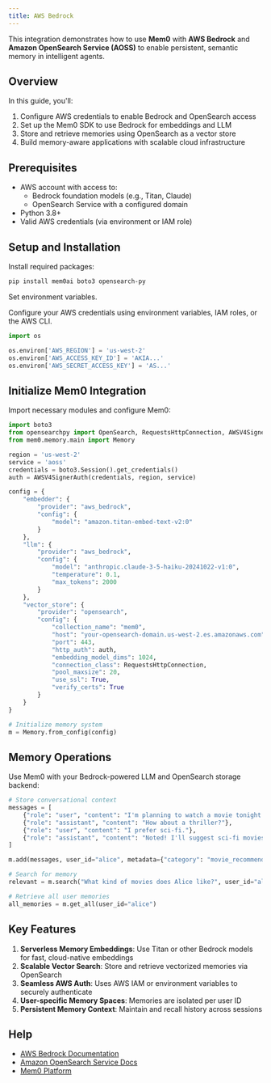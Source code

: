 ```yaml
---
title: AWS Bedrock
---
```


This integration demonstrates how to use **Mem0** with **AWS Bedrock** and **Amazon OpenSearch Service (AOSS)** to enable persistent, semantic memory in intelligent agents.

## Overview

In this guide, you'll:

1. Configure AWS credentials to enable Bedrock and OpenSearch access
2. Set up the Mem0 SDK to use Bedrock for embeddings and LLM
3. Store and retrieve memories using OpenSearch as a vector store
4. Build memory-aware applications with scalable cloud infrastructure

## Prerequisites

- AWS account with access to:
  - Bedrock foundation models (e.g., Titan, Claude)
  - OpenSearch Service with a configured domain
- Python 3.8+
- Valid AWS credentials (via environment or IAM role)

## Setup and Installation

Install required packages:

```bash
pip install mem0ai boto3 opensearch-py
```

Set environment variables.

Configure your AWS credentials using environment variables, IAM roles, or the AWS CLI.

```python
import os

os.environ['AWS_REGION'] = 'us-west-2'
os.environ['AWS_ACCESS_KEY_ID'] = 'AKIA...'
os.environ['AWS_SECRET_ACCESS_KEY'] = 'AS...'
```

## Initialize Mem0 Integration

Import necessary modules and configure Mem0:

```python
import boto3
from opensearchpy import OpenSearch, RequestsHttpConnection, AWSV4SignerAuth
from mem0.memory.main import Memory

region = 'us-west-2'
service = 'aoss'
credentials = boto3.Session().get_credentials()
auth = AWSV4SignerAuth(credentials, region, service)

config = {
    "embedder": {
        "provider": "aws_bedrock",
        "config": {
            "model": "amazon.titan-embed-text-v2:0"
        }
    },
    "llm": {
        "provider": "aws_bedrock",
        "config": {
            "model": "anthropic.claude-3-5-haiku-20241022-v1:0",
            "temperature": 0.1,
            "max_tokens": 2000
        }
    },
    "vector_store": {
        "provider": "opensearch",
        "config": {
            "collection_name": "mem0",
            "host": "your-opensearch-domain.us-west-2.es.amazonaws.com",
            "port": 443,
            "http_auth": auth,
            "embedding_model_dims": 1024,
            "connection_class": RequestsHttpConnection,
            "pool_maxsize": 20,
            "use_ssl": True,
            "verify_certs": True
        }
    }
}

# Initialize memory system
m = Memory.from_config(config)
```

## Memory Operations

Use Mem0 with your Bedrock-powered LLM and OpenSearch storage backend:

```python
# Store conversational context
messages = [
    {"role": "user", "content": "I'm planning to watch a movie tonight. Any recommendations?"},
    {"role": "assistant", "content": "How about a thriller?"},
    {"role": "user", "content": "I prefer sci-fi."},
    {"role": "assistant", "content": "Noted! I'll suggest sci-fi movies next time."}
]

m.add(messages, user_id="alice", metadata={"category": "movie_recommendations"})

# Search for memory
relevant = m.search("What kind of movies does Alice like?", user_id="alice")

# Retrieve all user memories
all_memories = m.get_all(user_id="alice")
```

## Key Features

1. **Serverless Memory Embeddings**: Use Titan or other Bedrock models for fast, cloud-native embeddings
2. **Scalable Vector Search**: Store and retrieve vectorized memories via OpenSearch
3. **Seamless AWS Auth**: Uses AWS IAM or environment variables to securely authenticate
4. **User-specific Memory Spaces**: Memories are isolated per user ID
5. **Persistent Memory Context**: Maintain and recall history across sessions

## Help

- [AWS Bedrock Documentation](https://docs.aws.amazon.com/bedrock/)
- [Amazon OpenSearch Service Docs](https://docs.aws.amazon.com/opensearch-service/)
- [Mem0 Platform](https://app.mem0.ai)

<Snippet file="get-help.mdx" />

